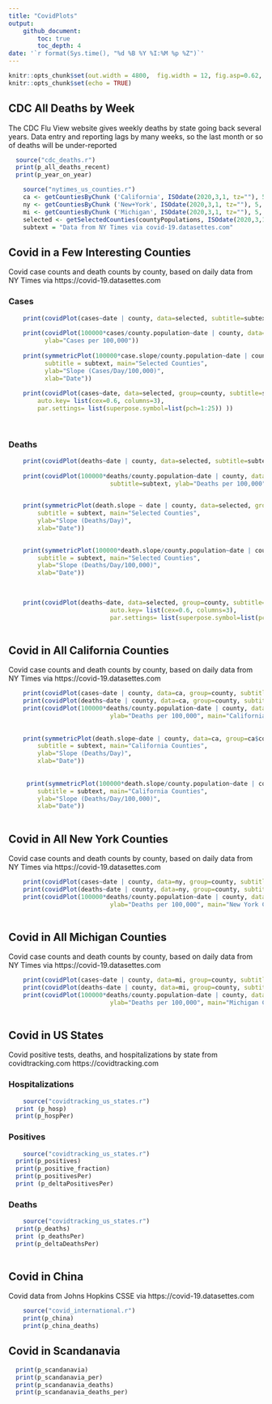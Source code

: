 ```yaml
---
title: "CovidPlots"
output: 
    github_document:
        toc: true
        toc_depth: 4
date: '`r format(Sys.time(), "%d %B %Y %I:%M %p %Z")`'
---
```



```r
knitr::opts_chunk$set(out.width = 4800,  fig.width = 12, fig.asp=0.62,  dev = 'svg') 
knitr::opts_chunk$set(echo = TRUE)
```

## CDC All Deaths by Week
The CDC Flu View website gives weekly deaths by state going back several years. Data entry and reporting lags by many weeks, so the last month or so of deaths will be under-reported
```r
  source("cdc_deaths.r")
  print(p_all_deaths_recent)
  print(p_year_on_year)

```



```r
    source("nytimes_us_counties.r")
    ca <- getCountiesByChunk ('California', ISOdate(2020,3,1, tz=""), 5,  countyPopulations)
    ny <- getCountiesByChunk ('New+York', ISOdate(2020,3,1, tz=""), 5,  countyPopulations)
    mi <- getCountiesByChunk ('Michigan', ISOdate(2020,3,1, tz=""), 5,  countyPopulations)
    selected <- getSelectedCounties(countyPopulations, ISOdate(2020,3,1, tz=""))
    subtext = "Data from NY Times via covid-19.datasettes.com"

```

## Covid in a Few Interesting Counties {.tabset} 

Covid case counts and death counts by county, based on daily data from NY Times via https://covid-19.datasettes.com

### Cases

```r

    print(covidPlot(cases~date | county, data=selected, subtitle=subtext, group=state, main="Selected Counties"))
    
    print(covidPlot(100000*cases/county.population~date | county, data=selected, subtitle=subtext, group=state, main="Selected Counties",
          ylab="Cases per 100,000"))
    
    print(symmetricPlot(100000*case.slope/county.population~date | county, data=selected, group=selected$state, 
          subtitle = subtext, main="Selected Counties", 
          ylab="Slope (Cases/Day/100,000)",
          xlab="Date"))
    
    print(covidPlot(cases~date, data=selected, group=county, subtitle=subtext, main="Selected Counties",
        auto.key= list(cex=0.6, columns=3),
        par.settings= list(superpose.symbol=list(pch=1:25)) ))
    
    

```
        
### Deaths

```r
    
    print(covidPlot(deaths~date | county, data=selected, subtitle=subtext, group=state, main="Selected Counties"))
    
    print(covidPlot(100000*deaths/county.population~date | county, data=selected, group=state, 
                            subtitle=subtext, ylab="Deaths per 100,000", main="Selected Counties"))

    
    print(symmetricPlot(death.slope ~ date | county, data=selected, group=selected$state, 
        subtitle = subtext, main="Selected Counties", 
        ylab="Slope (Deaths/Day)",
        xlab="Date"))

    
    print(symmetricPlot(100000*death.slope/county.population~date | county, data=selected, group=selected$state, 
        subtitle = subtext, main="Selected Counties", 
        ylab="Slope (Deaths/Day/100,000)",
        xlab="Date"))

    
    
    print(covidPlot(deaths~date, data=selected, group=county, subtitle=subtext, main="Selected Counties",
                            auto.key= list(cex=0.6, columns=3),
                            par.settings= list(superpose.symbol=list(pch=1:25)) ))
    

```

## Covid in All California Counties {.tabset}
Covid case counts and death counts by county, based on daily data from NY Times via https://covid-19.datasettes.com
```r
    print(covidPlot(cases~date | county, data=ca, group=county, subtitle=subtext, main="California Counties"))
    print(covidPlot(deaths~date | county, data=ca, group=county, subtitle=subtext, main="California Counties"))
    print(covidPlot(100000*deaths/county.population~date | county, data=ca, group=county, subtitle=subtext, 
                            ylab="Deaths per 100,000", main="California Counties"))
    
    
    print(symmetricPlot(death.slope~date | county, data=ca, group=ca$county, 
        subtitle = subtext, main="California Counties", 
        ylab="Slope (Deaths/Day)",
        xlab="Date"))
    
    
     print(symmetricPlot(100000*death.slope/county.population~date | county, data=ca, group=ca$county, 
        subtitle = subtext, main="California Counties", 
        ylab="Slope (Deaths/Day/100,000)",
        xlab="Date"))
    
```

## Covid in All New York Counties {.tabset}
Covid case counts and death counts by county, based on daily data from NY Times via https://covid-19.datasettes.com
```r
    print(covidPlot(cases~date | county, data=ny, group=county, subtitle=subtext, main="New York Counties"))
    print(covidPlot(deaths~date | county, data=ny, group=county, subtitle=subtext, main="New York Counties"))
    print(covidPlot(100000*deaths/county.population~date | county, data=ny, group=county, subtitle=subtext, 
                            ylab="Deaths per 100,000", main="New York Counties"))
    
```

## Covid in All Michigan Counties {.tabset}
Covid case counts and death counts by county, based on daily data from NY Times via https://covid-19.datasettes.com
```r
    print(covidPlot(cases~date | county, data=mi, group=county, subtitle=subtext, main="Michigan Counties"))
    print(covidPlot(deaths~date | county, data=mi, group=county, subtitle=subtext, main="Michigan Counties"))
    print(covidPlot(100000*deaths/county.population~date | county, data=mi, group=county, subtitle=subtext, 
                            ylab="Deaths per 100,000", main="Michigan Counties"))
    
```


## Covid in US States {.tabset}
Covid positive tests, deaths, and hospitalizations by state from covidtracking.com https://covidtracking.com

### Hospitalizations

```r
    source("covidtracking_us_states.r")
  print (p_hosp)
  print(p_hospPer)
```

### Positives

```r
    source("covidtracking_us_states.r")
  print(p_positives)
  print(p_positive_fraction)
  print(p_positivesPer)
  print (p_deltaPositivesPer)
```

### Deaths

```r
    source("covidtracking_us_states.r")
  print(p_deaths)
  print (p_deathsPer)
  print(p_deltaDeathsPer)
    
```


## Covid in China {.tabset}

Covid data from Johns Hopkins CSSE via https://covid-19.datasettes.com
```r
    source("covid_international.r")
    print(p_china)
    print(p_china_deaths)
```

## Covid in Scandanavia {.tabset}
```r
  print(p_scandanavia)
  print(p_scandanavia_per)
  print(p_scandanavia_deaths)
  print(p_scandanavia_deaths_per)
```